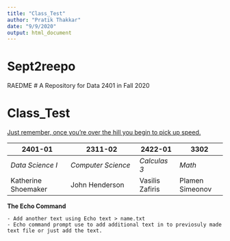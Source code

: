 ```yaml
---
title: "Class_Test"
author: "Pratik Thakkar"
date: "9/9/2020"
output: html_document
---
```

# Sept2reepo
 RAEDME
#
A Repository for Data 2401 in Fall 2020

# Class_Test

[Just remember, once you're over the hill you begin to pick up speed.](https://www.brainyquote.com/quotes/arthur_schopenhauer_119081)

|**2401-01**        |  **2311-02**         | **2422-01** | **3302**      |
|-------------------|----------------------|-------------|---------------|
| *Data Science I*  | *Computer Science*   | *Calculas 3*      |      *Math*   | 
|Katherine Shoemaker| John Henderson | Vasilis Zafiris | Plamen Simeonov |


**The Echo Command** 

```
- Add another text using Echo text > name.txt
- Echo command prompt use to add additional text in to previosuly made text file or just add the text.

```

